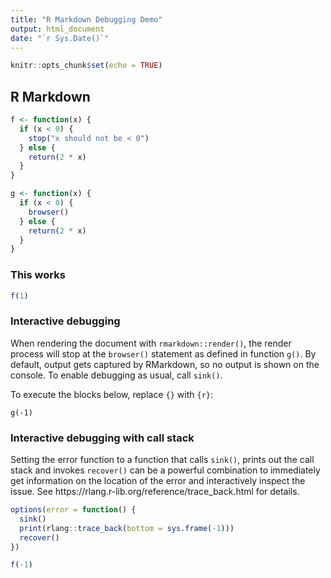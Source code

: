 ```yaml
---
title: "R Markdown Debugging Demo"
output: html_document
date: "`r Sys.Date()`"
---
```


```r
knitr::opts_chunk$set(echo = TRUE)
```

## R Markdown

```r
f <- function(x) {
  if (x < 0) {
    stop("x should not be < 0")
  } else {
    return(2 * x)
  }
}

g <- function(x) {
  if (x < 0) {
    browser()
  } else {
    return(2 * x)
  }
}
```

### This works
```r
f(1)
```

### Interactive debugging

When rendering the document with `rmarkdown::render()`, the render process will stop at the `browser()` statement as defined in function `g()`. By default, output gets captured by RMarkdown, so no output is shown on the console. To enable debugging as usual, call `sink()`.

To execute the blocks below, replace `{}` with `{r}`:

```{}
g(-1)
```

### Interactive debugging with call stack

Setting the error function to a function that calls `sink()`, prints out the call stack and invokes `recover()` can be a powerful combination to immediately get information on the location of the error and interactively inspect the issue. See https://rlang.r-lib.org/reference/trace_back.html for details.

```r
options(error = function() {
  sink()
  print(rlang::trace_back(bottom = sys.frame(-1)))
  recover()
})

f(-1)
```